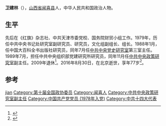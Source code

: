 '''卫建林'''（{{bd|1939年|9月|2016年|8月30日}}），[[山西省|山西省]][[闻喜县|闻喜县]]人，中华人民共和国政治人物。

==生平 ==
先后在《红旗》杂志社、中共天津市委党校、国务院财贸小组工作。1979年，历任中共中央书记处研究室副研究员、研究员，文化组副组长、组长。1988年1月，任中国大百科全书出版社研究员，同年7月任[[中共中央党史研究室|中共中央党史研究室]]第三室主任。1989年7月，担任中共中央组织部党建研究所研究员，同年11月任[[中共中央政策研究室|中共中央政策研究室]]副主任。2009年退休<ref>{{cite news|title=中央政策研究室原副主任卫建林逝世 享年77岁|url=http://news.youth.cn/sz/201609/t20160914_8656500.htm|accessdate=2016-09-16|agency=新华网|date=2016-09-14|deadurl=yes|archiveurl=https://web.archive.org/web/20160915173306/http://news.youth.cn/sz/201609/t20160914_8656500.htm|archivedate=2016-09-15}}</ref>。2016年8月30日，在北京逝世，享年77岁<ref>{{cite news|title=卫建林同志逝世|url=http://cpc.people.com.cn/n1/2016/0914/c87393-28716000.html|accessdate=2016-09-16|agency=新华网}}</ref>。

==参考==
{{reflist}}
{{DEFAULTSORT:wei jianlin}}
[[Category:卫姓|jian]]
[[Category:第十届全国政协委员|Category:第十届全国政协委员]]
[[Category:闻喜人|Category:闻喜人]]
[[Category:中共中央政策研究室副主任|Category:中共中央政策研究室副主任]]
[[Category:中国共产党党员_(1978年入党)|Category:中国共产党党员 (1978年入党)]]
[[Category:中共十四大代表|Category:中共十四大代表]]
{{China-poli-bio-stub}}